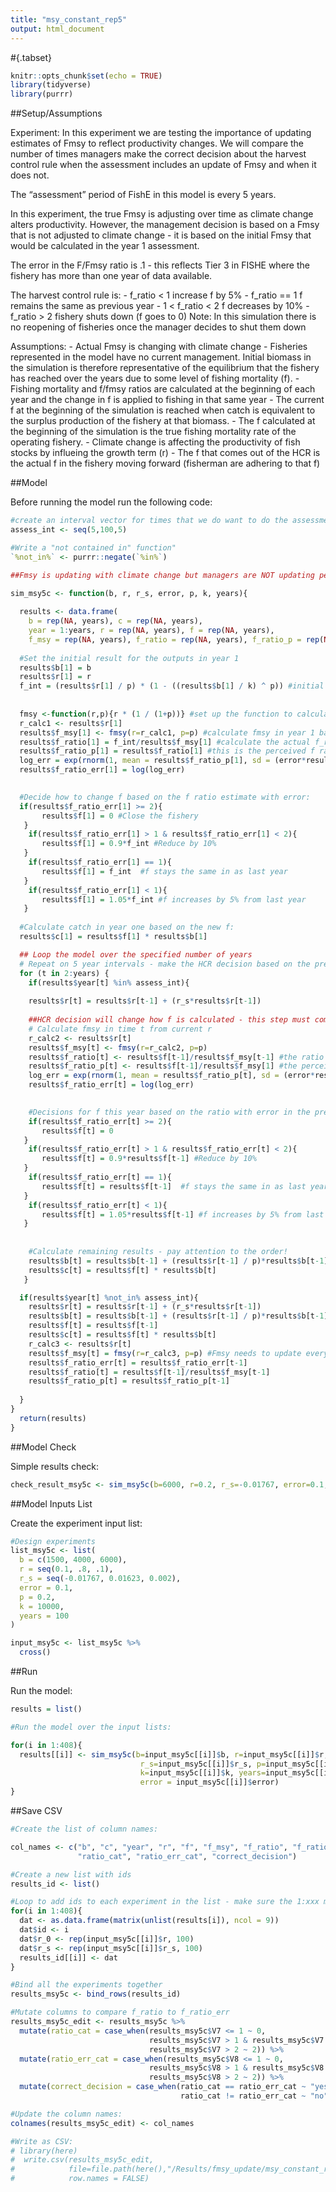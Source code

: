 ```yaml
---
title: "msy_constant_rep5"
output: html_document
---
```



#{.tabset}
```r
knitr::opts_chunk$set(echo = TRUE)
library(tidyverse)
library(purrr)
```


##Setup/Assumptions

Experiment: In this experiment we are testing the importance of updating estimates of Fmsy to reflect productivity changes. We will compare the number of times managers make the correct decision about the harvest control rule when the assessment includes an update of Fmsy and when it does not. 

The "assessment" period of FishE in this model is every 5 years.

In this experiment, the true Fmsy is adjusting over time as climate change alters productivity. However, the management decision is based on a Fmsy that is not adjusted to climate change - it is based on the initial Fmsy that would be calculated in the year 1 assessment. 

The error in the F/Fmsy ratio is .1 - this reflects Tier 3 in FISHE where the fishery has more than one year of data available.

The harvest control rule is:
  - f_ratio < 1 increase f by 5%
  - f_ratio == 1 f remains the same as previous year
  - 1 < f_ratio < 2 f decreases by 10%
  - f_ratio > 2 fishery shuts down (f goes to 0)
    Note: In this simulation there is no reopening of fisheries once the manager decides to shut them down


Assumptions:
  - Actual Fmsy is changing with climate change
  - Fisheries represented in the model have no current management. Initial biomass in the simulation is therefore representative of the equilibrium that the fishery has reached over the years due to some level of fishing mortality (f). 
  - Fishing mortality and f/fmsy ratios are calculated at the beginning of each year and the change in f is applied to fishing in that same year
  - The current f at the beginning of the simulation is reached when catch is equivalent to the surplus production of the fishery at that biomass. 
  - The f calculated at the beginning of the simulation is the true fishing mortality rate of the operating fishery. 
  - Climate change is affecting the productivity of fish stocks by influeing the growth term (r)
  - The f that comes out of the HCR is the actual f in the fishery moving forward (fisherman are adhering to that f)
 
 
##Model

Before running the model run the following code:
```r

#create an interval vector for times that we do want to do the assessment:
assess_int <- seq(5,100,5)

#Write a "not contained in" function"
`%not_in%` <- purrr::negate(`%in%`)
```

 
```r

##Fmsy is updating with climate change but managers are NOT updating perceived Fmsy 

sim_msy5c <- function(b, r, r_s, error, p, k, years){ 
  
  results <- data.frame(
    b = rep(NA, years), c = rep(NA, years), 
    year = 1:years, r = rep(NA, years), f = rep(NA, years),
    f_msy = rep(NA, years), f_ratio = rep(NA, years), f_ratio_p = rep(NA, years), f_ratio_err = rep(NA, years)) #Setup the results dataframe 
  
  #Set the initial result for the outputs in year 1
  results$b[1] = b
  results$r[1] = r
  f_int = (results$r[1] / p) * (1 - ((results$b[1] / k) ^ p)) #initial f assuming catch = surplus
  
  
  fmsy <-function(r,p){r * (1 / (1+p))} #set up the function to calculate Fmsy based on growth (r) and shape parameter (p)
  r_calc1 <- results$r[1]
  results$f_msy[1] <- fmsy(r=r_calc1, p=p) #calculate fmsy in year 1 based on historical parameters
  results$f_ratio[1] = f_int/results$f_msy[1] #calculate the actual f_ratio from initial fishing pressure (this is basically f in time t-1) and fmsy
  results$f_ratio_p[1] = results$f_ratio[1] #this is the perceived f ratio by the fisheries managers - with climate change, this perceived ratio will not have an adjusted fmsy as productivity changes
  log_err = exp(rnorm(1, mean = results$f_ratio_p[1], sd = (error*results$f_ratio_p[1]))) #simulate error in the f ratio estimate based on the f ratio perceived by fisheries managers
  results$f_ratio_err[1] = log(log_err)

  
  #Decide how to change f based on the f ratio estimate with error:
  if(results$f_ratio_err[1] >= 2){
       results$f[1] = 0 #Close the fishery
   } 
    if(results$f_ratio_err[1] > 1 & results$f_ratio_err[1] < 2){
       results$f[1] = 0.9*f_int #Reduce by 10%
   }  
    if(results$f_ratio_err[1] == 1){
       results$f[1] = f_int  #f stays the same in as last year
   }
    if(results$f_ratio_err[1] < 1){
       results$f[1] = 1.05*f_int #f increases by 5% from last year
   } 
  
  #Calculate catch in year one based on the new f:
  results$c[1] = results$f[1] * results$b[1] 

  ## Loop the model over the specified number of years
  # Repeat on 5 year intervals - make the HCR decision based on the previous years data and apply the f to the current assessment year, this f remains constant until next assessment
  for (t in 2:years) {
    if(results$year[t] %in% assess_int){
    
    results$r[t] = results$r[t-1] + (r_s*results$r[t-1])
    
    ##HCR decision will change how f is calculated - this step must come before calculating c 
    # Calculate fmsy in time t from current r 
    r_calc2 <- results$r[t]
    results$f_msy[t] <- fmsy(r=r_calc2, p=p)
    results$f_ratio[t] <- results$f[t-1]/results$f_msy[t-1] #the ratio of f/fmsy at the beginning of the year is based on last years f and fmsy
    results$f_ratio_p[t] <- results$f[t-1]/results$f_msy[1] #the perceived f ratio is based on the original fmsy calculation
    log_err = exp(rnorm(1, mean = results$f_ratio_p[t], sd = (error*results$f_ratio_p[t]))) #simulate error in the perceived f ratio estimate
    results$f_ratio_err[t] = log(log_err)

    
    #Decisions for f this year based on the ratio with error in the previous year 
    if(results$f_ratio_err[t] >= 2){
       results$f[t] = 0 
   } 
    if(results$f_ratio_err[t] > 1 & results$f_ratio_err[t] < 2){
       results$f[t] = 0.9*results$f[t-1] #Reduce by 10%
   }  
    if(results$f_ratio_err[t] == 1){
       results$f[t] = results$f[t-1]  #f stays the same in as last year
   }
    if(results$f_ratio_err[t] < 1){
       results$f[t] = 1.05*results$f[t-1] #f increases by 5% from last year
   } 
    
    
    #Calculate remaining results - pay attention to the order!
    results$b[t] = results$b[t-1] + (results$r[t-1] / p)*results$b[t-1]*(1 - ((results$b[t-1]/k) ^ p))-results$c[t-1]
    results$c[t] = results$f[t] * results$b[t]
   } 

  if(results$year[t] %not_in% assess_int){
    results$r[t] = results$r[t-1] + (r_s*results$r[t-1])
    results$b[t] = results$b[t-1] + (results$r[t-1] / p)*results$b[t-1]*(1 - ((results$b[t-1]/k) ^ p))-results$c[t-1]
    results$f[t] = results$f[t-1]
    results$c[t] = results$f[t] * results$b[t]
    r_calc3 <- results$r[t]
    results$f_msy[t] = fmsy(r=r_calc3, p=p) #Fmsy needs to update every year to capture productivity changes
    results$f_ratio_err[t] = results$f_ratio_err[t-1]
    results$f_ratio[t] = results$f[t-1]/results$f_msy[t-1]
    results$f_ratio_p[t] = results$f_ratio_p[t-1]
    
  }
}
  return(results)
}


```
 
##Model Check

Simple results check:
```r

check_result_msy5c <- sim_msy5c(b=6000, r=0.2, r_s=-0.01767, error=0.1, p=0.2, k=10000, years=100)
```

##Model Inputs List

Create the experiment input list:
```r

#Design experiments
list_msy5c <- list(
  b = c(1500, 4000, 6000),
  r = seq(0.1, .8, .1),
  r_s = seq(-0.01767, 0.01623, 0.002),
  error = 0.1,
  p = 0.2,
  k = 10000,
  years = 100
)

input_msy5c <- list_msy5c %>%
  cross()


```


##Run

Run the model:
```r

results = list()

#Run the model over the input lists:

for(i in 1:408){
  results[[i]] <- sim_msy5c(b=input_msy5c[[i]]$b, r=input_msy5c[[i]]$r,
                             r_s=input_msy5c[[i]]$r_s, p=input_msy5c[[i]]$p,
                             k=input_msy5c[[i]]$k, years=input_msy5c[[i]]$years, 
                             error = input_msy5c[[i]]$error)
}

```

##Save CSV
```r

#Create the list of column names:

col_names <- c("b", "c", "year", "r", "f", "f_msy", "f_ratio", "f_ratio_p", "f_ratio_err", "id", "r_0", "r_s",
               "ratio_cat", "ratio_err_cat", "correct_decision")

#Create a new list with ids
results_id <- list()

#Loop to add ids to each experiment in the list - make sure the 1:xxx matches the number of lists in the results
for(i in 1:408){
  dat <- as.data.frame(matrix(unlist(results[i]), ncol = 9))
  dat$id <- i
  dat$r_0 <- rep(input_msy5c[[i]]$r, 100)
  dat$r_s <- rep(input_msy5c[[i]]$r_s, 100)
  results_id[[i]] <- dat
}

#Bind all the experiments together
results_msy5c <- bind_rows(results_id)

#Mutate columns to compare f_ratio to f_ratio_err 
results_msy5c_edit <- results_msy5c %>%
  mutate(ratio_cat = case_when(results_msy5c$V7 <= 1 ~ 0,
                               results_msy5c$V7 > 1 & results_msy5c$V7 < 2 ~ 1,
                               results_msy5c$V7 > 2 ~ 2)) %>% 
  mutate(ratio_err_cat = case_when(results_msy5c$V8 <= 1 ~ 0,
                               results_msy5c$V8 > 1 & results_msy5c$V8 < 2 ~ 1,
                               results_msy5c$V8 > 2 ~ 2)) %>%
  mutate(correct_decision = case_when(ratio_cat == ratio_err_cat ~ "yes",
                                      ratio_cat != ratio_err_cat ~ "no"))

#Update the column names:
colnames(results_msy5c_edit) <- col_names

#Write as CSV:
# library(here)
#  write.csv(results_msy5c_edit,
#            file=file.path(here(),"/Results/fmsy_update/msy_constant_rep5.csv"),
#            row.names = FALSE)

```
 